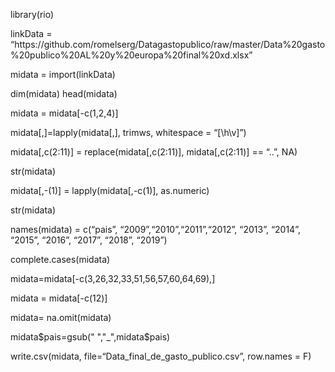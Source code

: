 library(rio)

linkData = "https://github.com/romelserg/Datagastopublico/raw/master/Data%20gasto%20publico%20AL%20y%20europa%20final%20xd.xlsx"

midata = import(linkData)

dim(midata)
head(midata)

midata = midata[-c(1,2,4)]

midata[,]=lapply(midata[,], trimws, whitespace = "[\\h\\v]")

midata[,c(2:11)] = replace(midata[,c(2:11)],
                              midata[,c(2:11)] == "..", NA)

str(midata)

midata[,-(1)] = lapply(midata[,-c(1)], as.numeric)

str(midata)

names(midata) = c("pais", "2009","2010","2011","2012", "2013", "2014", "2015", "2016", "2017", "2018", "2019")

complete.cases(midata)

midata=midata[-c(3,26,32,33,51,56,57,60,64,69),]

midata = midata[-c(12)]

midata= na.omit(midata)

midata$pais=gsub(" ","_",midata$pais)

write.csv(midata, file="Data_final_de_gasto_publico.csv", row.names = F)







